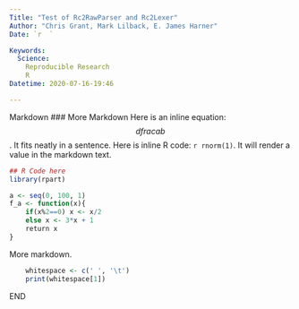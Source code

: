 ```yaml
---
Title: "Test of Rc2RawParser and Rc2Lexer"
Author: "Chris Grant, Mark Lilback, E. James Harner"
Date: `r  `

Keywords:
  Science:
    Reproducible Research
    R
Datetime: 2020-07-16-19:46

---
```


Markdown
### More Markdown
    Here is an inline equation:  $$ dfrac{a}{b} $$.  It fits neatly in a sentence.
        Here is inline R code:  `r rnorm(1)`.  It will render a value in the markdown text.

```r
## R Code here
library(rpart)

a <- seq(0, 100, 1)
f_a <- function(x){
    if(x%2==0) x <- x/2
    else x <- 3*x + 1
    return x
}

```

More markdown.
```r
    whitespace <- c(' ', '\t')
    print(whitespace[1])
```


END
